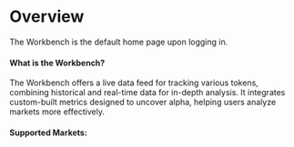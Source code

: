 
# Overview

The Workbench is the default home page upon logging in.

#### What is the Workbench?

The Workbench offers a live data feed for tracking various tokens, combining historical and real-time data for in-depth analysis. It integrates custom-built metrics designed to uncover alpha, helping users analyze markets more effectively.

#### Supported Markets:

<TogglePanel
  panelBtnFirst="Centralized Market"
  panelBtnSecond="DEX Token Pairs"
  panelContentId="wb-overview"
/>
